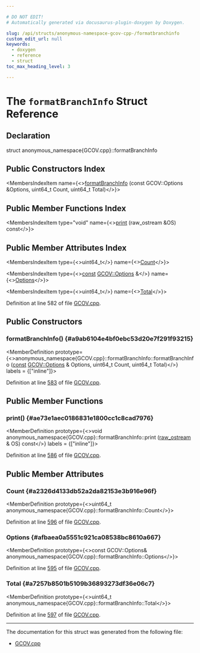 ```yaml
---

# DO NOT EDIT!
# Automatically generated via docusaurus-plugin-doxygen by Doxygen.

slug: /api/structs/anonymous-namespace-gcov-cpp-/formatbranchinfo
custom_edit_url: null
keywords:
  - doxygen
  - reference
  - struct
toc_max_heading_level: 3

---
```





# The `formatBranchInfo` Struct Reference

<DoxygenPage pluginConfig={pluginConfig}>



## Declaration

<CodeBlock>struct anonymous_namespace{GCOV.cpp}::formatBranchInfo</CodeBlock>

## Public Constructors Index

<MembersIndex>

<MembersIndexItem
  name={<><a href="#a9ab6104e4bf0ebc53d20e7f291f93215">formatBranchInfo</a> (const GCOV::Options &amp;Options, uint64&#95;t Count, uint64&#95;t Total)</>}>
</MembersIndexItem>

</MembersIndex>

## Public Member Functions Index

<MembersIndex>

<MembersIndexItem
  type="void"
  name={<><a href="#ae73e1aec0186831e1800cc1c8cad7976">print</a> (raw&#95;ostream &amp;OS) const</>}>
</MembersIndexItem>

</MembersIndex>

## Public Member Attributes Index

<MembersIndex>

<MembersIndexItem
  type={<>uint64&#95;t</>}
  name={<><a href="#a2326d4133db52a2da82153e3b916e96f">Count</a></>}>
</MembersIndexItem>

<MembersIndexItem
  type={<><a href="/docs/api/files/lib/lib/target/lib/target/aarch64/aarch64promoteconstant-cpp/#a90f8350fecae261c25be85d38b451bff">const</a> <a href="/docs/api/structs/llvm/gcov/options">GCOV::Options</a> &amp;</>}
  name={<><a href="#afbaea0a5551c921ca08538bc8610a667">Options</a></>}>
</MembersIndexItem>

<MembersIndexItem
  type={<>uint64&#95;t</>}
  name={<><a href="#a7257b8501b5109b36893273df36e06c7">Total</a></>}>
</MembersIndexItem>

</MembersIndex>


Definition at line 582 of file <a href="/docs/api/files/lib/lib/profiledata/gcov-cpp">GCOV.cpp</a>.

<SectionDefinition>

## Public Constructors

### formatBranchInfo() {#a9ab6104e4bf0ebc53d20e7f291f93215}

<MemberDefinition
  prototype={<>anonymous&#95;namespace&#123;GCOV.cpp&#125;::formatBranchInfo::formatBranchInfo (<a href="/docs/api/files/lib/lib/target/lib/target/aarch64/aarch64promoteconstant-cpp/#a90f8350fecae261c25be85d38b451bff">const</a> <a href="/docs/api/structs/llvm/gcov/options">GCOV::Options</a> &amp; Options, uint64&#95;t Count, uint64&#95;t Total)</>}
  labels = {["inline"]}>

Definition at line <a href="/docs/api/files/lib/lib/profiledata/gcov-cpp/#l00583">583</a> of file <a href="/docs/api/files/lib/lib/profiledata/gcov-cpp">GCOV.cpp</a>.
</MemberDefinition>

</SectionDefinition>

<SectionDefinition>

## Public Member Functions

### print() {#ae73e1aec0186831e1800cc1c8cad7976}

<MemberDefinition
  prototype={<>void anonymous&#95;namespace&#123;GCOV.cpp&#125;::formatBranchInfo::print (<a href="/docs/api/classes/llvm/raw-ostream">raw&#95;ostream</a> &amp; OS) const</>}
  labels = {["inline"]}>

Definition at line <a href="/docs/api/files/lib/lib/profiledata/gcov-cpp/#l00586">586</a> of file <a href="/docs/api/files/lib/lib/profiledata/gcov-cpp">GCOV.cpp</a>.
</MemberDefinition>

</SectionDefinition>

<SectionDefinition>

## Public Member Attributes

### Count {#a2326d4133db52a2da82153e3b916e96f}

<MemberDefinition
  prototype={<>uint64&#95;t anonymous&#95;namespace&#123;GCOV.cpp&#125;::formatBranchInfo::Count</>}>

Definition at line <a href="/docs/api/files/lib/lib/profiledata/gcov-cpp/#l00596">596</a> of file <a href="/docs/api/files/lib/lib/profiledata/gcov-cpp">GCOV.cpp</a>.
</MemberDefinition>

### Options {#afbaea0a5551c921ca08538bc8610a667}

<MemberDefinition
  prototype={<>const GCOV::Options&amp; anonymous&#95;namespace&#123;GCOV.cpp&#125;::formatBranchInfo::Options</>}>

Definition at line <a href="/docs/api/files/lib/lib/profiledata/gcov-cpp/#l00595">595</a> of file <a href="/docs/api/files/lib/lib/profiledata/gcov-cpp">GCOV.cpp</a>.
</MemberDefinition>

### Total {#a7257b8501b5109b36893273df36e06c7}

<MemberDefinition
  prototype={<>uint64&#95;t anonymous&#95;namespace&#123;GCOV.cpp&#125;::formatBranchInfo::Total</>}>

Definition at line <a href="/docs/api/files/lib/lib/profiledata/gcov-cpp/#l00597">597</a> of file <a href="/docs/api/files/lib/lib/profiledata/gcov-cpp">GCOV.cpp</a>.
</MemberDefinition>

</SectionDefinition>

<hr/>

The documentation for this struct was generated from the following file:

<ul>
<li><a href="/docs/api/files/lib/lib/profiledata/gcov-cpp">GCOV.cpp</a></li>
</ul>

</DoxygenPage>
